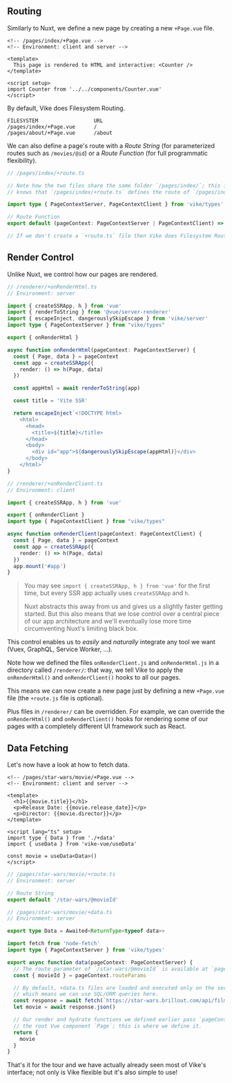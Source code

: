 ## Routing

Similarly to Nuxt,
we define a new page by creating a new `+Page.vue` file.

```vue
<!-- /pages/index/+Page.vue -->
<!-- Environment: client and server -->

<template>
  This page is rendered to HTML and interactive: <Counter />
</template>

<script setup>
import Counter from '../../components/Counter.vue'
</script>
```

By default, Vike does Filesystem Routing.

```
FILESYSTEM                  URL
/pages/index/+Page.vue      /
/pages/about/+Page.vue      /about
```

We can also define a page's route with a *Route String* (for parameterized routes such as `/movies/@id`) or a *Route Function* (for full programmatic flexibility).

```ts
// /pages/index/+route.ts

// Note how the two files share the same folder `/pages/index/`; this is how Vike
// knows that `/pages/index/+route.ts` defines the route of `/pages/index/+Page.vue`.

import type { PageContextServer, PageContextClient } from 'vike/types'

// Route Function
export default (pageContext: PageContextServer | PageContextClient) => pageContext.urlPathname === '/';

// If we don't create a `+route.ts` file then Vike does Filesystem Routing
```


## Render Control

Unlike Nuxt, we control how our pages are rendered.

```ts
// /renderer/+onRenderHtml.ts
// Environment: server

import { createSSRApp, h } from 'vue'
import { renderToString } from '@vue/server-renderer'
import { escapeInject, dangerouslySkipEscape } from 'vike/server'
import type { PageContextServer } from "vike/types"

export { onRenderHtml }

async function onRenderHtml(pageContext: PageContextServer) {
  const { Page, data } = pageContext
  const app = createSSRApp({
    render: () => h(Page, data)
  })

  const appHtml = await renderToString(app)

  const title = 'Vite SSR'

  return escapeInject`<!DOCTYPE html>
    <html>
      <head>
        <title>${title}</title>
      </head>
      <body>
        <div id="app">${dangerouslySkipEscape(appHtml)}</div>
      </body>
    </html>`
}
```

```ts
// /renderer/+onRenderClient.ts
// Environment: client

import { createSSRApp, h } from 'vue'

export { onRenderClient }
import type { PageContextClient } from "vike/types"

async function onRenderClient(pageContext: PageContextClient) {
  const { Page, data } = pageContext
  const app = createSSRApp({
    render: () => h(Page, data)
  })
  app.mount('#app')
}
```

> You may see `import { createSSRApp, h } from 'vue'` for the first time,
> but every SSR app actually uses `createSSRApp` and `h`.
>
> Nuxt abstracts this away from us and gives us a slightly faster getting started. But this also means that we
> lose control over a central piece of our app architecture and
> we'll eventually lose more time circumventing Nuxt's limiting black box.

This control enables us to *easily* and *naturally* integrate any tool we want (Vuex, GraphQL, Service Worker, ...).

Note how we defined the files `onRenderClient.js` and `onRenderHtml.js` in a directory called `/renderer/`: that way, we tell Vike to apply the `onRenderHtml()` and `onRenderClient()` hooks to all our pages.

This means we can now create a new page just by defining a new `+Page.vue` file (the `+route.js` file is optional).

Plus files in `/renderer/` can be overridden. For example, we can override the `onRenderHtml()` and `onRenderClient()` hooks for rendering some of
our pages with a completely different UI framework such as React.


## Data Fetching

Let's now have a look at how to fetch data.

```vue
<!-- /pages/star-wars/movie/+Page.vue -->
<!-- Environment: client and server -->

<template>
  <h1>{{movie.title}}</h1>
  <p>Release Date: {{movie.release_date}}</p>
  <p>Director: {{movie.director}}</p>
</template>

<script lang="ts" setup>
import type { Data } from './+data'
import { useData } from 'vike-vue/useData'

const movie = useData<Data>()
</script>
```

```ts
// /pages/star-wars/movie/+route.ts
// Environment: server

// Route String
export default '/star-wars/@movieId'
```

```ts
// /pages/star-wars/movie/+data.ts
// Environment: server

export type Data = Awaited<ReturnType<typeof data>>

import fetch from 'node-fetch'
import type { PageContextServer } from 'vike/types'

export async function data(pageContext: PageContextServer) {
  // The route parameter of `/star-wars/@movieId` is available at `pageContext.routeParams`
  const { movieId } = pageContext.routeParams

  // By default, +data.ts files are loaded and executed only on the server-side
  // which means we can use SQL/ORM queries here.
  const response = await fetch(`https://star-wars.brillout.com/api/films/${id}.json`)
  let movie = await response.json()

  // Our render and hydrate functions we defined earlier pass `pageContext.data` to
  // the root Vue component `Page`; this is where we define it.
  return {
    movie
  }
}
```

That's it for the tour and we have actually already seen most of Vike's interface;
not only is Vike flexible but it's also simple to use!
